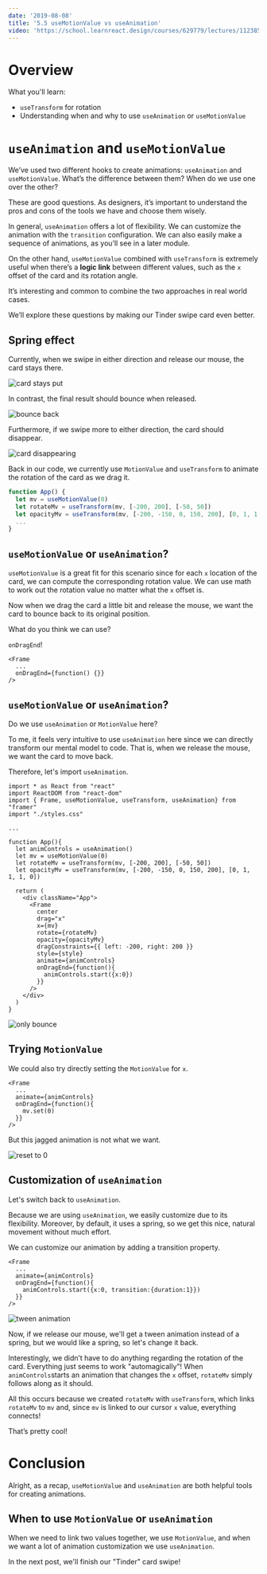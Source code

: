 ```yaml
---
date: '2019-08-08'
title: '5.5 useMotionValue vs useAnimation'
video: 'https://school.learnreact.design/courses/629779/lectures/11238551'
---
```



# Overview

What you'll learn:

- `useTransform` for rotation
- Understanding when and why to use `useAnimation` or `useMotionValue`

<CourseVideoLink to={props.pageContext.frontmatter.video} />

# `useAnimation` and `useMotionValue`

We’ve used two different hooks to create animations: `useAnimation` and `useMotionValue`. What’s the difference between them? When do we use one over the other?

These are good questions. As designers, it’s important to understand the pros and cons of the tools we have and choose them wisely.

In general, `useAnimation` offers a lot of flexibility. We can customize the animation with the `transition` configuration. We can also easily make a sequence of animations, as you’ll see in a later module.

On the other hand, `useMotionValue` combined with `useTransform` is extremely useful when there’s a **logic link** between different values, such as the `x` offset of the card and its rotation angle.

It’s interesting and common to combine the two approaches in real world cases.

We’ll explore these questions by making our Tinder swipe card even better.

## Spring effect

Currently, when we swipe in either direction and release our mouse, the card stays there.

![card stays put](./release.gif)

In contrast, the final result should bounce when released.

![bounce back](./bouncerelease.gif)

Furthermore, if we swipe more to either direction, the card should disappear.

![card disappearing](./disappear.gif)

Back in our code, we currently use `MotionValue` and `useTransform` to animate the rotation of the card as we drag it.

```jsx
function App() {
  let mv = useMotionValue(0)
  let rotateMv = useTransform(mv, [-200, 200], [-50, 50])
  let opacityMv = useTransform(mv, [-200, -150, 0, 150, 200], [0, 1, 1, 1, 0])
  ...
}
```

## `useMotionValue` or `useAnimation`?

`useMotionValue` is a great fit for this scenario since for each `x` location of the card, we can compute the corresponding rotation value. We can use math to work out the rotation value no matter what the `x` offset is.

Now when we drag the card a little bit and release the mouse, we want the card to bounce back to its original position.

What do you think we can use?

`onDragEnd`!

```jsx{3}
<Frame
  ...
  onDragEnd={function() {}}
/>
```

## `useMotionValue` or `useAnimation`?

Do we use `useAnimation` or `MotionValue` here?

To me, it feels very intuitive to use `useAnimation` here since we can directly transform our mental model to code. That is, when we release the mouse, we want the card to move back.

Therefore, let's import `useAnimation`.

```jsx{3,9,24-27}
import * as React from "react"
import ReactDOM from "react-dom"
import { Frame, useMotionValue, useTransform, useAnimation} from "framer"
import "./styles.css"

...

function App(){
  let animControls = useAnimation()
  let mv = useMotionValue(0)
  let rotateMv = useTransform(mv, [-200, 200], [-50, 50])
  let opacityMv = useTransform(mv, [-200, -150, 0, 150, 200], [0, 1, 1, 1, 0])

  return (
    <div className="App">
      <Frame
        center
        drag="x"
        x={mv}
        rotate={rotateMv}
        opacity={opacityMv}
        dragConstraints={{ left: -200, right: 200 }}
        style={style}
        animate={animControls}
        onDragEnd={function(){
          animControls.start({x:0})
        }}
      />
    </div>
  )
}
```

![only bounce](./onlybounce.gif)

## Trying `MotionValue`

We could also try directly setting the `MotionValue` for `x`.

```jsx{5}
<Frame
  ...
  animate={animControls}
  onDragEnd={function(){
    mv.set(0)
  }}
/>
```

But this jagged animation is not what we want.

![reset to 0](./mv0.gif)

## Customization of `useAnimation`

Let's switch back to `useAnimation`.

Because we are using `useAnimation`, we easily customize due to its flexibility. Moreover, by default, it uses a spring, so we get this nice, natural movement without much effort.

We can customize our animation by adding a transition property.

```jsx{5}
<Frame
  ...
  animate={animControls}
  onDragEnd={function(){
    animControls.start({x:0, transition:{duration:1}})
  }}
/>
```

![tween animation](./tween.gif)

Now, if we release our mouse, we'll get a tween animation instead of a spring, but we would like a spring, so let's change it back.

Interestingly, we didn’t have to do anything regarding the rotation of the card. Everything just seems to work "automagically"! When `animControls`starts an animation that changes the `x` offset, `rotateMv` simply follows along as it should.

All this occurs because we created `rotateMv` with `useTransform`, which links `rotateMv` to `mv` and, since `mv` is linked to our cursor `x` value, everything connects!

That’s pretty cool!

# Conclusion

Alright, as a recap, `useMotionValue` and `useAnimation` are both helpful tools for creating animations.

## When to use `MotionValue` or `useAnimation`

When we need to link two values together, we use `MotionValue`, and when we want a lot of animation customization we use `useAnimation`.

In the next post, we'll finish our "Tinder" card swipe!
